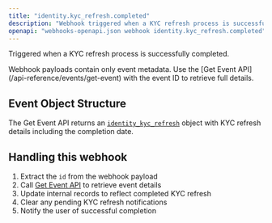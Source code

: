 ```yaml
---
title: "identity.kyc_refresh.completed"
description: "Webhook triggered when a KYC refresh process is successfully completed"
openapi: "webhooks-openapi.json webhook identity.kyc_refresh.completed"
---
```


Triggered when a KYC refresh process is successfully completed.

<Note>
Webhook payloads contain only event metadata. Use the [Get Event API](/api-reference/events/get-event) with the event ID to retrieve full details.
</Note>

## Event Object Structure

The Get Event API returns an [`identity_kyc_refresh`](/api-reference/events/identity-kyc-refresh-object) object with KYC refresh details including the completion date.

## Handling this webhook

1. Extract the `id` from the webhook payload
2. Call [Get Event API](/api-reference/events/get-event) to retrieve event details
3. Update internal records to reflect completed KYC refresh
4. Clear any pending KYC refresh notifications
5. Notify the user of successful completion